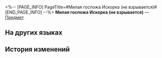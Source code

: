 <%-- [PAGE_INFO]
PageTitle=#Милая госпожа Искорка (не взрывается)#
[END_PAGE_INFO] --%>
{{Предмет Инфобокс
|id          = 294003
|Изображение = Предмет Милая госпожа Искорка (не взрывается).png
|Тип         = 
|Инвентарь   = 
|Редкость    = 4
|Эффект      = 
|Описание    = Жуткая кукла, которая появилась в хранилище Звёздного экспресса.
}}
{{Описание|''«Если расстроишь меня, я буду словно жвачка на подошве. Я останусь с тобой навсегда, хи-хи~»''}}
'''Милая госпожа Искорка (не взрывается)''' — [[Предмет]].

==На других языках==
{{На других языках
|en   = Cute Miss Sparkle (Does Not Explode)
|zhs  = 可爱火子姐（不会爆炸）
|zht  = 可愛火子姐（不會爆炸）
|ja   = 可愛い花火お姉さん（Ver.爆発しない）
|ko   = 귀여운 스파클 님(폭발 안 함)
|es   = La dulce Sparkle (no explota)
|fr   = Poupée Sparkle (sécurisée)
|ru   = Милая госпожа Искорка (не взрывается)
|th   = พี่สาวประกายไฟสุดน่ารัก (ไม่ระเบิด)
|vi   = Búp Bê Đáng Yêu (Không Nổ)
|de   = Süße Brandstifterin (kann nicht explodieren)
|id   = Nona Sparkle yang Imut (Tidak Meledak)
|pt   = Senhorita Sparkle Fofucha (Não Explode)
}}

==История изменений==
{{История изменений|3.5}}